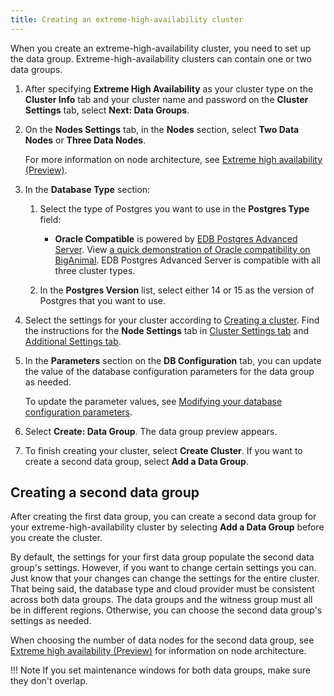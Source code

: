 ```yaml
---
title: Creating an extreme-high-availability cluster
---
```


When you create an extreme-high-availability cluster, you need to set up the data group. Extreme-high-availability clusters can contain one or two data groups. 

1. After specifying **Extreme High Availability** as your cluster type on the **Cluster Info** tab and your cluster name and password on the **Cluster Settings** tab, select **Next: Data Groups**. 

1. On the **Nodes Settings** tab, in the **Nodes** section, select **Two Data Nodes** or **Three Data Nodes**.  

     For more information on node architecture, see [Extreme high availability (Preview)](/biganimal/latest/overview/02_high_availability/#extreme-high-availability-preview).

1. In the **Database Type** section:

   1.  Select the type of Postgres you want to use in the **Postgres Type** field:

        -   **Oracle Compatible** is powered by [EDB Postgres Advanced Server](/epas/latest/). View [a quick demonstration of Oracle compatibility on BigAnimal](../../using_cluster/06_demonstration_oracle_compatibility). EDB Postgres Advanced Server is compatible with all three cluster types.
    
    1.  In the **Postgres Version** list, select either 14 or 15 as the version of Postgres that you want to use. 

1. Select the settings for your cluster according to [Creating a cluster](/biganimal/latest/getting_started/creating_a_cluster/). Find the instructions for the **Node Settings** tab in [Cluster Settings tab](../creating_a_cluster/#cluster-settings-tab) and [Additional Settings tab](../creating_a_cluster/#additional-settings-tab).

1. In the **Parameters** section on the **DB Configuration** tab, you can update the value of the database configuration parameters for the data group as needed.

    To update the parameter values, see [Modifying your database configuration parameters](../../using_cluster/03_modifying_your_cluster/05_db_configuration_parameters).

1. Select **Create: Data Group**. The data group preview appears. 

1. To finish creating your cluster, select **Create Cluster**. If you want to create a second data group, select **Add a Data Group**.

## Creating a second data group

After creating the first data group, you can create a second data group for your extreme-high-availability cluster by selecting **Add a Data Group** before you create the cluster. 

By default, the settings for your first data group populate the second data group's settings. However, if you want to change certain settings you can. Just know that your changes can change the settings for the entire cluster. That being said, the database type and cloud provider must be consistent across both data groups. The data groups and the witness group must all be in different regions. Otherwise, you can choose the second data group's settings as needed. 

When choosing the number of data nodes for the second data group, see [Extreme high availability (Preview)](/biganimal/latest/overview/02_high_availability/#extreme-high-availability-preview) for information on node architecture.

!!! Note
     If you set maintenance windows for both data groups, make sure they don't overlap. 